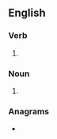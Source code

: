 ==English==

===Verb===
{{head|en|verb form}}

# {{en-third-person singular of|thin}}

===Noun===
{{head|en|noun form}}

# {{plural of|thin|lang=en}}

===Anagrams===
* {{anagrams|en|a=hinst|hints|hist. n.}}